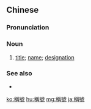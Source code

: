 {{also|称号}}
==Chinese==
{{zh-forms|s=称号}}

===Pronunciation===
{{zh-pron
|m=chēnghào
|c=cing1 hou6
|mn=chheng-hō
|cat=n
}}

===Noun===
{{zh-noun}}

# [[title]]; [[name]]; [[designation]]

===See also===
* {{zh-l|號稱}}

{{zh-cat|Advanced}}

[[ko:稱號]]
[[hu:稱號]]
[[mg:稱號]]
[[ja:稱號]]
